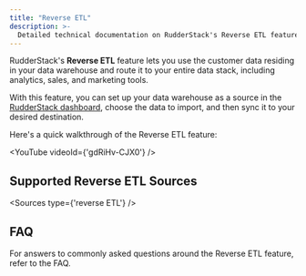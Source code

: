 ```yaml
---
title: "Reverse ETL"
description: >-
  Detailed technical documentation on RudderStack's Reverse ETL feature.
---
```


RudderStack's **Reverse ETL** feature lets you use the customer data residing in your data warehouse and route it to your entire data stack, including analytics, sales, and marketing tools.

<div class="successBlock">

With this feature, you can set up your data warehouse as a source in the <a href="https://app.rudderstack.com/" target="_blank">RudderStack dashboard</a>, choose the data to import, and then sync it to your desired destination.
</div>

Here's a quick walkthrough of the Reverse ETL feature:

<YouTube
  videoId={'gdRiHv-CJX0'}
/>

## Supported Reverse ETL Sources

<Sources
  type={'reverse ETL'}
/>

## FAQ

For answers to commonly asked questions around the Reverse ETL feature, refer to the <Link to="/sources/reverse-etl/faq/">FAQ</Link>.


